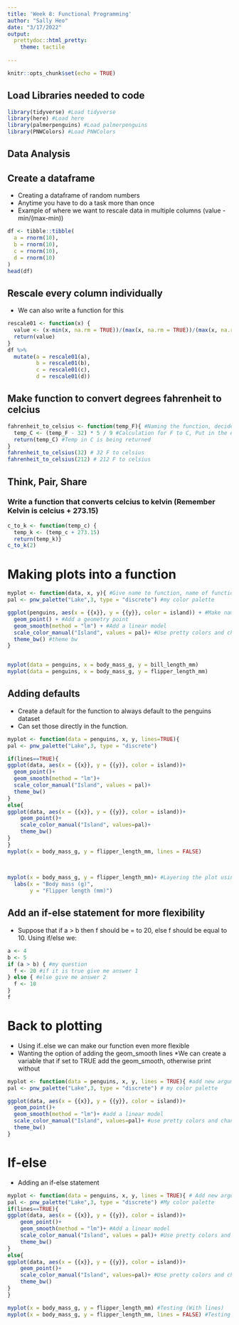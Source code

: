 ```yaml
---
title: 'Week 8: Functional Programming'
author: "Sally Heo"
date: "3/17/2022"
output:
  prettydoc::html_pretty:
    theme: tactile
          
---
```


```r
knitr::opts_chunk$set(echo = TRUE)
```

## Load Libraries needed to code ##
```r
library(tidyverse) #Load tidyverse
library(here) #Load here
library(palmerpenguins) #Load palmerpenguins
library(PNWColors) #Load PNWColors
```
## Data Analysis ##
## Create a dataframe ##
* Creating a dataframe of random numbers
* Anytime you have to do a task more than once
* Example of where we want to rescale data in multiple columns (value - min/(max-min))
```r
df <- tibble::tibble(
  a = rnorm(10),
  b = rnorm(10),
  c = rnorm(10),
  d = rnorm(10)
)
head(df)
```

## Rescale every column individually ##
* We can also write a function for this
```r
rescale01 <- function(x) {
  value <- (x-min(x, na.rm = TRUE))/(max(x, na.rm = TRUE))/(max(x, na.rm = TRUE)-min(x, na.rm = TRUE))
  return(value)
}
df %>% 
  mutate(a = rescale01(a),
         b = rescale01(b),
         c = rescale01(c),
         d = rescale01(d))
```
## Make function to convert degrees fahrenheit to celcius ##
```r
fahrenheit_to_celsius <- function(temp_F){ #Naming the function, decide what arguments are
  temp_C <- (temp_F - 32) * 5 / 9 #Calculation for F to C, Put in the equation
  return(temp_C) #Temp in C is being returned
}
fahrenheit_to_celsius(32) # 32 F to celsius
fahrenheit_to_celsius(212) # 212 F to celsius

```

## Think, Pair, Share ##
### Write a function that converts celcius to kelvin (Remember Kelvin is celcius + 273.15)
```r
c_to_k <- function(temp_c) {
  temp_k <- (temp_c + 273.15)
  return(temp_k)}
c_to_k(2)
```

# Making plots into a function #
```r
myplot <- function(data, x, y){ #Give name to function, name of function and set up
pal <- pnw_palette("Lake",3, type = "discrete") #my color palette

ggplot(penguins, aes(x = {{x}}, y = {{y}}, color = island)) + #Make names broad so it can be applicable to several values
  geom_point() + #Add a geometry point
  geom_smooth(method = "lm") + #Add a linear model
  scale_color_manual("Island", values = pal)+ #Use pretty colors and change the legend title
  theme_bw() #theme bw
}


myplot(data = penguins, x = body_mass_g, y = bill_length_mm)
myplot(data = penguins, x = body_mass_g, y = flipper_length_mm)
```

## Adding defaults ##
* Create a default for the function to always default to the penguins dataset
* Can set those directly in the function. 

```r
myplot <- function(data = penguins, x, y, lines=TRUE){
pal <- pnw_palette("Lake",3, type = "discrete")

if(lines==TRUE){
ggplot(data, aes(x = {{x}}, y = {{y}}, color = island))+
  geom_point()+
  geom_smooth(method = "lm")+
  scale_color_manual("Island", values = pal)+
  theme_bw()
}
else{
ggplot(data, aes(x = {{x}}, y = {{y}}, color = island))+
    geom_point()+
    scale_color_manual("Island", values=pal)+
    theme_bw()
}
}
myplot(x = body_mass_g, y = flipper_length_mm, lines = FALSE)

  
  
myplot(x = body_mass_g, y = flipper_length_mm)+ #Layering the plot using + (like it is a regular ggplot to change things like labels)
  labs(x = "Body mass (g)",
       y = "Flipper length (mm)")
```
## Add an if-else statement for more flexibility ##
* Suppose that if a > b then f should be = to 20, else f should be equal to 10. Using if/else we:
```r
a <- 4
b <- 5
if (a > b) { #my question
  f <- 20 #if it is true give me answer 1
} else { #else give me answer 2
  f <- 10
}
f
```
# Back to plotting #
* Using if..else we can make our function even more flexible
* Wanting the option of adding the geom_smooth lines
*We can create a variable that if set to TRUE add the geom_smooth, otherwise print without
```r
myplot <- function(data = penguins, x, y, lines = TRUE){ #add new argument for lines
pal <- pnw_palette("Lake",3, type = "discrete") # my color palette

ggplot(data, aes(x = {{x}}, y = {{y}}, color = island))+
  geom_point()+
  geom_smooth(method = "lm")+ #add a linear model
  scale_color_manual("Island", values=pal)+ #use pretty colors and change the legend title
  theme_bw()
}
```

# If-else #
* Adding an if-else statement
```r
myplot <- function(data = penguins, x, y, lines = TRUE){ # Add new argument for lines
pal <- pnw_palette("Lake",3, type = "discrete") #My color palette
if(lines==TRUE){
ggplot(data, aes(x = {{x}}, y = {{y}}, color = island))+
    geom_point()+
    geom_smooth(method = "lm")+ #Add a linear model
    scale_color_manual("Island", values = pal)+ #Use pretty colors and change the legend title
    theme_bw()
}
else{
ggplot(data, aes(x = {{x}}, y = {{y}}, color = island))+
    geom_point()+
    scale_color_manual("Island", values=pal)+ #Use pretty colors and change the legend title
    theme_bw()
}
}

myplot(x = body_mass_g, y = flipper_length_mm) #Testing (With lines)
myplot(x = body_mass_g, y = flipper_length_mm, lines = FALSE) #Testing (without)
```

